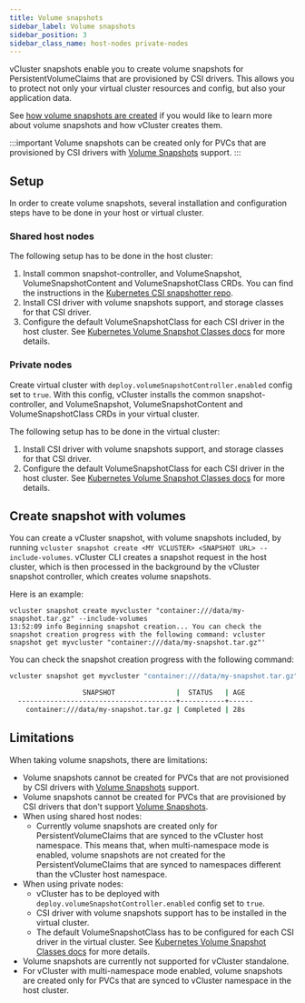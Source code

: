 ```yaml
---
title: Volume snapshots
sidebar_label: Volume snapshots
sidebar_position: 3
sidebar_class_name: host-nodes private-nodes
---
```



<TenancySupport hostNodes="true" privateNodes="true" />

vCluster snapshots enable you to create volume snapshots for PersistentVolumeClaims that are provisioned by CSI drivers. This allows you to protect not only your virtual cluster resources and config, but also your application data.

See [how volume snapshots are created](../../understand/volume-snapshots) if you would like to learn more about volume snapshots and how vCluster creates them.

:::important
Volume snapshots can be created only for PVCs that are provisioned by CSI drivers with [Volume Snapshots](https://kubernetes.io/docs/concepts/storage/volume-snapshots/) support.
:::

## Setup

In order to create volume snapshots, several installation and configuration steps have to be done in your host or virtual cluster.

### Shared host nodes

The following setup has to be done in the host cluster:
1. Install common snapshot-controller, and VolumeSnapshot, VolumeSnapshotContent and VolumeSnapshotClass CRDs. You can find the instructions in the [Kubernetes CSI snapshotter repo](https://github.com/kubernetes-csi/external-snapshotter).
2. Install CSI driver with volume snapshots support, and storage classes for that CSI driver.
3. Configure the default VolumeSnapshotClass for each CSI driver in the host cluster. See [Kubernetes Volume Snapshot Classes docs](https://kubernetes.io/docs/concepts/storage/volume-snapshot-classes/) for more details.

### Private nodes

Create virtual cluster with `deploy.volumeSnapshotController.enabled` config set to `true`. With this config, vCluster installs the common snapshot-controller, and VolumeSnapshot, VolumeSnapshotContent and VolumeSnapshotClass CRDs in your virtual cluster.

The following setup has to be done in the virtual cluster:
1. Install CSI driver with volume snapshots support, and storage classes for that CSI driver.
2. Configure the default VolumeSnapshotClass for each CSI driver in the host cluster. See [Kubernetes Volume Snapshot Classes docs](https://kubernetes.io/docs/concepts/storage/volume-snapshot-classes/) for more details.


## Create snapshot with volumes

You can create a vCluster snapshot, with volume snapshots included, by running `vcluster snapshot create <MY VCLUSTER> <SNAPSHOT URL> --include-volumes`. vCluster CLI creates a snapshot request in the host cluster, which is then processed in the background by the vCluster snapshot controller, which creates volume snapshots.

Here is an example:

```
vcluster snapshot create myvcluster "container:///data/my-snapshot.tar.gz" --include-volumes
13:52:09 info Beginning snapshot creation... You can check the snapshot creation progress with the following command: vcluster snapshot get myvcluster "container:///data/my-snapshot.tar.gz"'
```

You can check the snapshot creation progress with the following command:

```bash
vcluster snapshot get myvcluster "container:///data/my-snapshot.tar.gz"

                  SNAPSHOT               |  STATUS   | AGE
  ---------------------------------------+-----------+------
    container:///data/my-snapshot.tar.gz | Completed | 28s

```

## Limitations

When taking volume snapshots, there are limitations:
- Volume snapshots cannot be created for PVCs that are not provisioned by CSI drivers with [Volume Snapshots](https://kubernetes.io/docs/concepts/storage/volume-snapshots/) support.
- Volume snapshots cannot be created for PVCs that are provisioned by CSI drivers that don't support [Volume Snapshots](https://kubernetes.io/docs/concepts/storage/volume-snapshots/).
- When using shared host nodes:
  - Currently volume snapshots are created only for PersistentVolumeClaims that are synced to the vCluster host namespace. This means that, when multi-namespace mode is enabled, volume snapshots are not created for the PersistentVolumeClaims that are synced to namespaces different than the vCluster host namespace.
- When using private nodes:
  - vCluster has to be deployed with `deploy.volumeSnapshotController.enabled` config set to `true`.
  - CSI driver with volume snapshots support has to be installed in the virtual cluster.
  - The default VolumeSnapshotClass has to be configured for each CSI driver in the virtual cluster. See [Kubernetes Volume Snapshot Classes docs](https://kubernetes.io/docs/concepts/storage/volume-snapshot-classes/) for more details.
- Volume snapshots are currently not supported for vCluster standalone.
- For vCluster with multi-namespace mode enabled, volume snapshots are created only for PVCs that are synced to vCluster namespace in the host cluster.
